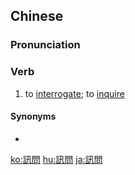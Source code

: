 {{also|讯问}}
==Chinese==
{{zh-forms|s=讯问|}}

===Pronunciation===
{{zh-pron
|m=xùnwèn
|mn=sìn-būn/sìn-mn̄g
|cat=v
}}

===Verb===
{{zh-verb}}

# to [[interrogate]]; to [[inquire]]

====Synonyms====
* {{zh-l|審問}}

[[ko:訊問]]
[[hu:訊問]]
[[ja:訊問]]